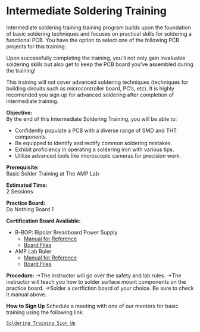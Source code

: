 # **Intermediate Soldering Training**
Intermediate soldering training training program builds upon the foundation of basic soldering techniques and focuses on practical skills for soldering a functional PCB. You have the option to select one of the following PCB projects for this training:

Upon successfully completing the training, you'll not only gain invaluable soldering skills but also get to keep the PCB board you've assembled during the training!

This training will not cover advanced soldering techniques (techniques for building circuits such as microcontroller board, PC’s, etc). It is highly recomended you sign up for advanced soldering after completion of intermediate training.

**Objective:** \
By the end of this Intermediate Soldering Training, you will be able to:
- Confidently populate a PCB with a diverse range of SMD and THT components.
- Be equipped to identify and rectify common soldering mistakes.
- Exhibit proficiency in operating a soldering iron with various tips.
- Utilize advanced tools like microscopic cameras for precision work.

**Prerequisite:** \
Basic Solder Training at The AMP Lab

**Estimated Time:** \
2 Sessions

**Practice Board:** \
Do Nothing Board 1

**Certification Board Available:** 
- B-BOP: Bipolar Breadboard Power Supply 
    - [Manual for Reference](https://github.com/Amp-Lab-at-VT/website/raw/master/docs/sold_docs/Intermediate%20Soldering%20Training%20Manual%20(Isolated%20Breadboard%20Bipolar%20Power%20Supply).pdf) 
    - [Board Files](https://github.com/Amp-Lab-at-VT/website/raw/master/docs/solder_board_files/BBOP) 
- AMP Lab Ruler 
    - [Manual for Reference](https://github.com/Amp-Lab-at-VT/website/raw/master/docs/sold_docs/Intermediate%20Soldering%20Certification%20Manual%20(AMP%20Ruler).pdf) 
    - [Board Files](https://github.com/Amp-Lab-at-VT/website/raw/master/docs/solder_board_files/AMP%20Ruler) 

**Procedure:** 
    ->The instructor will go over the safety and lab rules. 
    ->The instructor will teach you how to solder surface mount components on the practice board. 
    ->Solder a certfiction board of your choice. Be sure to check it manual above. 

**How to Sign Up** 
Schedule a meeting with one of our mentors for basic training using the following link:

<a class="button is-link" href="/soldering/booking">   
        
    Soldering Training Sign Up
</a>